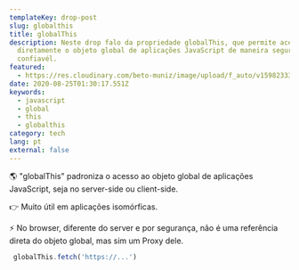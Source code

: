 ```yaml
---
templateKey: drop-post
slug: globalthis
title: globalThis
description: Neste drop falo da propriedade globalThis, que permite acessar
  diretamente o objeto global de aplicações JavaScript de maneira segura e
  confiavél.
featured:
  - https://res.cloudinary.com/beto-muniz/image/upload/f_auto/v1598233382/globalthis_hvwp97.jpg
date: 2020-08-25T01:30:17.551Z
keywords:
  - javascript
  - global
  - this
  - globalthis
category: tech
lang: pt
external: false
---
```


<Drop>

🌎 "globalThis" padroniza o acesso ao objeto global de aplicações JavaScript, seja no server-side ou client-side.

👉 Muito útil em aplicações isomórficas.

⚡ ️No browser, diferente do server e por segurança, não é uma referência direta do objeto global, mas sim um Proxy dele.

```javascript
 globalThis.fetch('https://...')
```
</Drop>